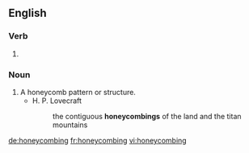 ==English==

===Verb===
{{head|en}}

# {{present participle of|honeycomb|lang=en}}

===Noun===
{{en-noun}}

# A honeycomb pattern or structure.
#* H. P. Lovecraft
#*: the contiguous '''honeycombings''' of the land and the titan mountains

[[de:honeycombing]]
[[fr:honeycombing]]
[[vi:honeycombing]]